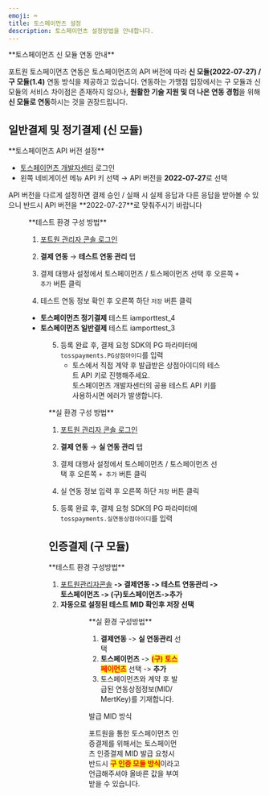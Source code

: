 ```yaml
---
emoji: ⌨
title: 토스페이먼츠 설정
description: 토스페이먼츠 설정방법을 안내합니다.
---
```




<Hint style="info">
**토스페이먼츠 신 모듈 연동 안내**

포트원 토스페이먼츠 연동은 토스페이먼츠의 API 버전에 따라 **신 모듈(2022-07-27) / 구 모듈(1.4)** 연동 방식을 제공하고 있습니다.
연동하는 가맹점 입장에서는 구 모듈과 신 모듈의 서비스 차이점은 존재하지 않으나, **원활한 기술 지원 및 더 나은 연동 경험**을 위해 **신 모듈로 연동**하시는 것을 권장드립니다.

</Hint>

## 일반결제 및 정기결제 (신 모듈)

<Tabs>
<Tab title="토스페이먼츠 API 버전 설정">
**토스페이먼츠 API 버전 설정**

- [토스페이먼츠 개발자센터](https://app.tosspayments.com/signin?redirectUrl=https%3A%2F%2Fdevelopers.tosspayments.com%2Fmy%2Fapi-keys) 로그인
- 왼쪽 네비게이션 메뉴 API 키 선택 → API 버전을 **2022-07-27**로 선택

<Hint style="warning">
API 버전을 다르게 설정하면 결제 승인 / 실패 시 실제 응답과 다른 응답을 받아볼 수 있으니 반드시 API 버전을 **2022-07-27**로 맞춰주시기 바랍니다

</Hint>

<Figure src="/gitbook-assets/ko/image (184) (2).png" />

</Tab>

<Tab title="테스트 결제">
**테스트 환경 구성 방법**

1. [포트원 관리자 콘솔 로그인](https://admin.portone.io/integration)
2. **결제 연동** → **테스트 연동 관리** 탭
3. 결제 대행사 설정에서 토스페이먼츠 / 토스페이먼츠 선택 후 오른쪽 `+ 추가` 버튼 클릭

   <Figure src="/gitbook-assets/ko/image (181) (2).png" />

4. 테스트 연동 정보 확인 후 오른쪽 하단 `저장` 버튼 클릭

- **토스페이먼츠 정기결제** 테스트 iamporttest_4
- **토스페이먼츠 일반결제** 테스트 iamporttest_3


<Figure src={image1} caption="테스트 환경 상세 설정 예시" />

5. 등록 완료 후, 결제 요청 SDK의 PG 파라미터에 `tosspayments.PG상점아이디`를 입력
   - 토스에서 직접 계약 후 발급받은 상점아이디의 테스트 API 키로 진행해주세요.\
     토스페이먼츠 개발자센터의 공용 테스트 API 키를 사용하시면 에러가 발생합니다.

</Tab>

<Tab title="실 결제">
**실 환경 구성 방법**

1. [포트원 관리자 콘솔 로그인](https://admin.portone.io/integration)
2. **결제 연동** → **실 연동 관리** 탭
3. 결제 대행사 설정에서 토스페이먼츠 / 토스페이먼츠 선택 후 오른쪽 `+ 추가` 버튼 클릭

   <Figure src="/gitbook-assets/ko/image (177) (1).png" />

4. 실 연동 정보 입력 후 오른쪽 하단 `저장` 버튼 클릭

   <Figure src="/gitbook-assets/ko/image (185) (2).png" />

5. 등록 완료 후, 결제 요청 SDK의 PG 파라미터에 `tosspayments.실연동상점아이디`를 입력

</Tab>
</Tabs>

## 인증**결제 (구 모듈)**

<Tabs>
<Tab title="테스트 결제">
**테스트 환경 구성방법**

1. [포트원관리자콘솔](https://admin.portone.io) **-> 결제연동 -> 테스트 연동관리 -> 토스페이먼츠 -> (구)토스페이먼츠->추가**
2. **자동으로 설정된 테스트 MID 확인후 저장 선택**

<Figure
  src="/gitbook-assets/ko/image (40) (1).png"
  caption="결제연동 -> 테스트 연동관리 -> 토스페이먼츠 -> (구)토스페이먼츠 ->추가"
/>

<Figure
  src="/gitbook-assets/ko/image (47) (1).png"
  caption="자동으로 설정된 테스트 MID 확인후 저장"
/>

</Tab>

<Tab title="실 결제">
**실 환경 구성방법**

1. **결제연동** -> **실 연동관리** 선택
2. **토스페이먼츠** -> <mark style="color:red;">**(구) 토스페이먼츠**</mark> 선택 -> **추가**
3. 토스페이먼츠와 계약 후 발급된 연동상점정보(MID/ MertKey)를 기재합니다.

<Hint style="danger">
발급 MID 방식

포트원을 통한 토스페이먼츠 인증결제를 위해서는 토스페이먼츠 인증결제 MID 발급 요청시 반드시 <mark style="color:red;">**구 인증 모듈 방식**</mark>이라고 언급해주셔야 올바른 값을 부여받을 수 있습니다.

</Hint>

<Figure
  src="/gitbook-assets/ko/image (1) (1) (1) (1).png"
  caption="결제연동 -> 실 연동관리 선택"
/>

<Figure
  src="/gitbook-assets/ko/image (275).png"
  caption="토스페이먼츠 -> (구) 토스페이먼츠 선택 -> 추가"
/>

<Figure
  src="/gitbook-assets/ko/image (82).png"
  caption="토스페이먼츠와 계약 후 발급된 연동상점정보(MID/ MertKey)를 기재"
/>

</Tab>
</Tabs>
